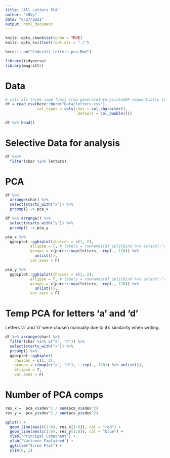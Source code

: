 ```yaml
---
title: "All Letters PCA"
author: "eNVy"
date: "6/27/2021"
output: html_document
---
```


```r
knitr::opts_chunk$set(echo = TRUE)
knitr::opts_knit$set(root.dir = "./")
```

```r
here::i_am("Code/all_letters_pca.Rmd")
```

```r
library(tidyverse)
library(magrittr)
```

# Data

```r

# call all three lame funcs from generateInterpolatedDF sequentially to get the data file. df = df_raw %>% mostLameFUn.() %>% secondMost..() %>% thirdMost()
df = read_csv(here::here("Data/letters.csv"), 
              col_types = cols(char = col_character(), 
                               .default = col_double()))

df %>% head()
```

# Selective Data for analysis

```r
df %<>% 
  filter(char %in% letters)
```

# PCA

```r
df %>% 
  arrange(char) %>% 
  select(starts_with("x")) %>%
  prcomp() -> pca_x

df %>% arrange() %>% 
  select(starts_with("y")) %>% 
  prcomp() -> pca_y
```


```r
pca_x %>% 
  ggbiplot::ggbiplot(choices = c(1, 2), 
           ellipse = T, # labels = rownames(df_splitBind %>% select(-"char")), 
           groups = c(purrr::map(letters, ~rep(., 120)) %>% 
             unlist()),
           var.axes = F)


```

```r
pca_y %>% 
  ggbiplot::ggbiplot(choices = c(1, 2), 
           ellipse = T, # labels = rownames(df_splitBind %>% select(-"char")), 
           groups = c(purrr::map(letters, ~rep(., 120)) %>% 
             unlist()),
           var.axes = F)
```

# Temp PCA for letters 'a' and 'd'

Letters 'a' and 'd' were chosen manually due to it's similarity when writing.

```r
df %>% arrange(char) %>% 
  filter(char %in% c("a", "d")) %>% 
  select(starts_with("x")) %>% 
  prcomp() %>%
  ggbiplot::ggbiplot(
    choices = c(1, 2),
    groups = c(map(c("a", "d"), ~ rep(., 120)) %>% unlist()),
    ellipse = T,
    var.axes = F)
```



# Number of PCA comps

```r
res_x =  pca_x$sdev^2 / sum(pca_x$sdev^2)
res_y =  pca_y$sdev^2 / sum(pca_y$sdev^2)
```


```r
qplot() + 
  geom_line(aes(c(1:6), res_x[1:6]), col = "red") + 
  geom_line(aes(c(1:6), res_y[1:6]), col = "blue") + 
  xlab("Principal Component") + 
  ylab("Variance Explained") +
  ggtitle("Scree Plot") +
  ylim(0, 1)
```

